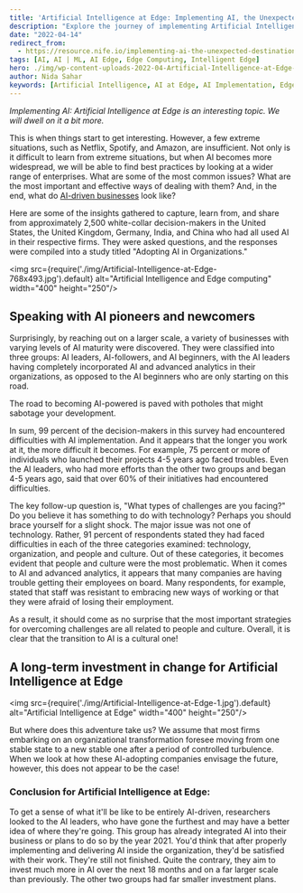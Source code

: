 ```yaml
---
title: 'Artificial Intelligence at Edge: Implementing AI, the Unexpected Destination of the AI Journey'
description: "Explore the journey of implementing Artificial Intelligence at the edge and uncover the challenges faced by AI pioneers and newcomers. Learn from insights gathered from global decision-makers and discover the long-term investment strategies for AI-driven businesses."
date: "2022-04-14"
redirect_from: 
  - https://resource.nife.io/implementing-ai-the-unexpected-destination-of-the-ai-journey/
tags: [AI, AI | ML, AI Edge, Edge Computing, Intelligent Edge]
hero: ./img/wp-content-uploads-2022-04-Artificial-Intelligence-at-Edge-300x193.jpg
author: Nida Sahar
keywords: [Artificial Intelligence, AI at Edge, AI Implementation, Edge Computing, AI Challenges, AI Investment, AI Pioneers, AI Adoption]
---
```


_Implementing AI: Artificial Intelligence at Edge is an interesting topic. We will dwell on it a bit more._

This is when things start to get interesting. However, a few extreme situations, such as Netflix, Spotify, and Amazon, are insufficient. Not only is it difficult to learn from extreme situations, but when AI becomes more widespread, we will be able to find best practices by looking at a wider range of enterprises. What are some of the most common issues? What are the most important and effective ways of dealing with them? And, in the end, what do [AI-driven businesses](/blog/ai-driven-businesses-best-edge-computing-platform/) look like?

Here are some of the insights gathered to capture, learn from, and share from approximately 2,500 white-collar decision-makers in the United States, the United Kingdom, Germany, India, and China who had all used AI in their respective firms. They were asked questions, and the responses were compiled into a study titled "Adopting AI in Organizations."


<img src={require('./img/Artificial-Intelligence-at-Edge-768x493.jpg').default} alt="Artificial Intelligence and Edge computing" width="400" height="250"/>
<br/>


 
## **Speaking with AI pioneers and newcomers**

Surprisingly, by reaching out on a larger scale, a variety of businesses with varying levels of AI maturity were discovered. They were classified into three groups: AI leaders, AI-followers, and AI beginners, with the AI leaders having completely incorporated AI and advanced analytics in their organizations, as opposed to the AI beginners who are only starting on this road.

The road to becoming AI-powered is paved with potholes that might sabotage your development.

In sum, 99 percent of the decision-makers in this survey had encountered difficulties with AI implementation. And it appears that the longer you work at it, the more difficult it becomes. For example, 75 percent or more of individuals who launched their projects 4-5 years ago faced troubles. Even the AI leaders, who had more efforts than the other two groups and began 4-5 years ago, said that over 60% of their initiatives had encountered difficulties.

The key follow-up question is, "What types of challenges are you facing?" Do you believe it has something to do with technology? Perhaps you should brace yourself for a slight shock. The major issue was not one of technology. Rather, 91 percent of respondents stated they had faced difficulties in each of the three categories examined: technology, organization, and people and culture. Out of these categories, it becomes evident that people and culture were the most problematic. When it comes to AI and advanced analytics, it appears that many companies are having trouble getting their employees on board. Many respondents, for example, stated that staff was resistant to embracing new ways of working or that they were afraid of losing their employment.

As a result, it should come as no surprise that the most important strategies for overcoming challenges are all related to people and culture. Overall, it is clear that the transition to AI is a cultural one!

## **A long-term investment in change for Artificial Intelligence at Edge**


<img src={require('./img/Artificial-Intelligence-at-Edge-1.jpg').default} alt="Artificial Intelligence at Edge" width="400" height="250"/>
<br/>


 
But where does this adventure take us? We assume that most firms embarking on an organizational transformation foresee moving from one stable state to a new stable one after a period of controlled turbulence. When we look at how these AI-adopting companies envisage the future, however, this does not appear to be the case!

### Conclusion for Artificial Intelligence at Edge:

To get a sense of what it'll be like to be entirely AI-driven, researchers looked to the AI leaders, who have gone the furthest and may have a better idea of where they're going. This group has already integrated AI into their business or plans to do so by the year 2021. You'd think that after properly implementing and delivering AI inside the organization, they'd be satisfied with their work. They're still not finished. Quite the contrary, they aim to invest much more in AI over the next 18 months and on a far larger scale than previously. The other two groups had far smaller investment plans.

